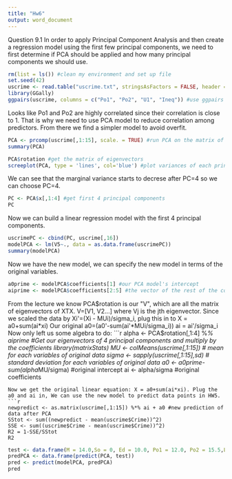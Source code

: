 ---
title: "Hw6"
output: word_document
---

Question 9.1
In order to apply Principal Component Analysis and then create a regression model using the first few principal components, we need to first determine if PCA should be applied and how many principal components we should use.
```{r}
rm(list = ls()) #clean my environment and set up file
set.seed(42)
uscrime <- read.table("uscrime.txt", stringsAsFactors = FALSE, header = TRUE) #use uscrime data from hw5
library(GGally)
ggpairs(uscrime, columns = c("Po1", "Po2", "U1", "Ineq")) #use ggpairs to see correlation between predictors
```
Looks like Po1 and Po2 are highly correlated since their correlation is close to 1. That is why we need to use PCA model to reduce correlation among predictors. From there we find a simpler model to avoid overfit.
```{r}
PCA <- prcomp(uscrime[,1:15], scale. = TRUE) #run PCA on the matrix of scaled predictors
summary(PCA)
```
```{r}
PCA$rotation #get the matrix of eigenvectors
screeplot(PCA, type = 'lines', col='blue') #plot variances of each principal component to help decide how many principal components to use
```
We can see that the marginal variance starts to decrese after PC=4 so we can choose PC=4.
```{r}
PC <- PCA$x[,1:4] #get first 4 principal components
PC
```
Now we can build a linear regression model with the first 4 principal components.
```{r}
uscrimePC <- cbind(PC, uscrime[,16]) 
modelPCA <- lm(V5~., data = as.data.frame(uscrimePC))
summary(modelPCA)
```
Now we have the new model, we can specify the new model in terms of the original variables.
```{r}
a0prime <- modelPCA$coefficients[1] #our PCA model's intercept
aiprime <- modelPCA$coefficients[2:5] #the vector of the rest of the coefficients for PC1-PC4
```
From the lecture we know PCA$rotation is our "V", which are all the matrix of eigenvectors of XTX. V=[V1, V2...] where Vj is the jth eigenvector.
Since we scaled the data by Xi'=(Xi - MUi)/sigma_i, plug this in to X = a0+sum(ai*xi)
Our original a0=(a0'-sum(ai'*MUi/sigma_i))
ai = ai'/sigma_i
Now only left us some algebra to do:
```{r}
alpha <- PCA$rotation[,1:4] %*% aiprime #Get our eigenvectors of 4 principal components and multiply by the coefficients
library(matrixStats)
MU <- colMeans(uscrime[,1:15]) # mean for each variables of original data
sigma <- sapply(uscrime[,1:15],sd) # standard deviation for each variables of original data
a0 <- a0prime-sum(alpha*MU/sigma) #original intercept
ai <- alpha/sigma #original coefficients
```
Now we get the original linear equation: X = a0+sum(ai*xi). Plug the a0 and ai in, We can use the new model to predict data points in HW5.
```{r}
newpredict <- as.matrix(uscrime[,1:15]) %*% ai + a0 #new prediction of data after PCA
SStot <- sum((newpredict - mean(uscrime$Crime))^2)
SSE <- sum((uscrime$Crime - mean(uscrime$Crime))^2)
R2 = 1-SSE/SStot
R2
```
```{r}
test <- data.frame(M = 14.0,So = 0, Ed = 10.0, Po1 = 12.0, Po2 = 15.5,LF = 0.640, M.F = 94.0, Pop = 150, NW = 1.1, U1 = 0.120, U2 = 3.6, Wealth = 3200, Ineq = 20.1, Prob = 0.040,Time = 39.0)
predPCA <- data.frame(predict(PCA, test))
pred <- predict(modelPCA, predPCA)
pred
```
